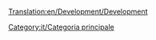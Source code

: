 [[Translation:en/Development/Development]]

{{en/Bilingual box| It
| ---
| The following is a list of pages relating to OpenTTD development.}}



[[Category:it/Categoria principale]]